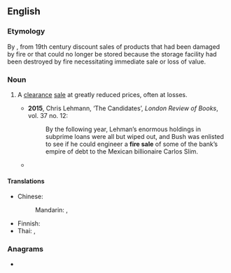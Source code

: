 {{also|firesale|fire-sale}}
==English==

===Etymology===
By {{l|en|metonymy}}, from 19th century discount sales of products that had been damaged by fire or that could no longer be stored because the storage facility had been destroyed by fire necessitating immediate sale or loss of value.

===Noun===
{{wikipedia}}
{{en-noun}}

# {{lb|en|idiomatic}} A [[clearance]] [[sale]] at greatly reduced prices, often at losses.
#* '''2015''', Chris Lehmann, ‘The Candidates’, ''London Review of Books'', vol. 37 no. 12:
#*: By the following year, Lehman’s enormous holdings in subprime loans were all but wiped out, and Bush was enlisted to see if he could engineer a '''fire sale''' of some of the bank’s empire of debt to the Mexican billionaire Carlos Slim.
#* {{quote-web|en|url=http://www.theguardian.com/football/2015/aug/16/wolverhampton-wanderers-hull-city-championship-match-report|title=Wolves rescue point against Hull thanks to Allan McGregor howler|date=2015-08-16|work=The Guardian|author=Press Association|passage=Bruce was happy with a point and is now focused on surviving a '''fire-sale''' at the KC Stadium before the transfer window shuts, with Tom Huddlestone linked with West Ham. “We have lost 14 players and brought in five or six but the transfer window [closing] is still three weeks away,” he said.}}

====Translations====
{{trans-top|clearance sale at reduced prices}}
* Chinese:
*: Mandarin: {{t|cmn|[[清倉]][[甩賣]]}}, {{t|cmn|[[清仓]][[甩卖]]|tr=qīngcāng shuǎimài}}
{{trans-mid}}
* Finnish: {{t|fi|poistomyynti}}
* Thai: {{t|th|โละทิ้ง}}, {{t|th|ขายโละทิ้ง}}
{{trans-bottom}}

===Anagrams===
* {{anagrams|en|a=aeefilrs|feralise|filarees|safelier}}